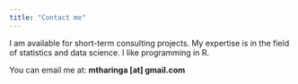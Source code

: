 ```yaml
---
title: "Contact me"
---
```


I am available for short-term consulting projects. My expertise is in the field of statistics and data science. I like programming in R. 

You can email me at: **mtharinga [at] gmail.com**